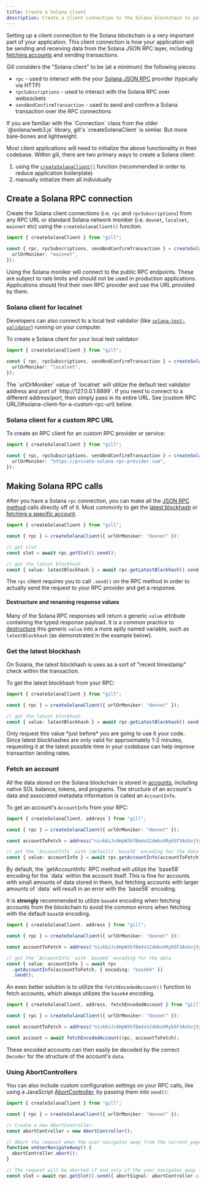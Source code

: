 ```yaml
---
title: Create a Solana client
description: Create a client connection to the Solana blockchain to perform Solana RPC requests.
---
```


Setting up a client connection to the Solana blockchain is a very important part of your
application. This client connection is how your application will be sending and receiving data from
the Solana JSON RPC layer, including [fetching accounts](#fetch-an-account) and sending
transactions.

Gill considers the "Solana client" to be (at a minimum) the following pieces:

- `rpc` - used to interact with the your [Solana JSON RPC](https://solana.com/docs/rpc/http)
  provider (typically via HTTP)
- `rpcSubscriptions` - used to interact with the Solana RPC over websockets
- `sendAndConfirmTransaction` - used to send and confirm a Solana transaction over the RPC
  connections

<Callout>
  If you are familiar with the `Connection` class from the older `@solana/web3.js` library, gill's
  `createSolanaClient` is similar. But more bare-bones and lightweight.
</Callout>

Most client applications will need to initialize the above functionality in their codebase. Within
gill, there are two primary ways to create a Solana client:

1. using the [`createSolanaClient()`](#create-a-solana-rpc-connection) function (recommended in
   order to reduce application boilerplate)
2. manually initialize them all individually

## Create a Solana RPC connection

Create the Solana client connections (i.e. `rpc` and `rpcSubscriptions`) from any RPC URL or
standard Solana network moniker (i.e. `devnet`, `localnet`, `mainnet` etc) using the
`createSolanaClient()` function.

```typescript twoslash
import { createSolanaClient } from "gill";

const { rpc, rpcSubscriptions, sendAndConfirmTransaction } = createSolanaClient({
  urlOrMoniker: "mainnet",
});
```

Using the Solana moniker will connect to the public RPC endpoints. These are subject to rate limits
and should not be used in production applications. Applications should find their own RPC provider
and use the URL provided by them.

### Solana client for localnet

Developers can also connect to a local test validator (like
[`solana-test-validator`](https://solana.com/docs/intro/installation#run-local-validator)) running
on your computer.

To create a Solana client for your local test validator:

```typescript twoslash
import { createSolanaClient } from "gill";

const { rpc, rpcSubscriptions, sendAndConfirmTransaction } = createSolanaClient({
  urlOrMoniker: "localnet",
});
```

<Callout>
  The `urlOrMoniker` value of `localnet` will utilize the default test validator address and port of
  `http://127.0.0.1:8899`. If you need to connect to a different address/port, then simply pass in
  its entire URL. See [custom RPC URL](#solana-client-for-a-custom-rpc-url) below.
</Callout>

### Solana client for a custom RPC URL

To create an RPC client for an custom RPC provider or service:

```typescript twoslash
import { createSolanaClient } from "gill";

const { rpc, rpcSubscriptions, sendAndConfirmTransaction } = createSolanaClient({
  urlOrMoniker: "https://private-solana-rpc-provider.com",
});
```

## Making Solana RPC calls

After you have a Solana `rpc` connection, you can make all the
[JSON RPC method](https://solana.com/docs/rpc) calls directly off of it. Most commonly to get the
[latest blockhash](#get-the-latest-blockhash) or [fetching a specific account](#fetch-an-account).

```typescript twoslash
import { createSolanaClient } from "gill";

const { rpc } = createSolanaClient({ urlOrMoniker: "devnet" });

// get slot
const slot = await rpc.getSlot().send();

// get the latest blockhash
const { value: latestBlockhash } = await rpc.getLatestBlockhash().send();
```

The `rpc` client requires you to call `.send()` on the RPC method in order to actually send the
request to your RPC provider and get a response.

#### Destructure and renaming response values

Many of the Solana RPC responses will return a generic `value` attribute containing the typed
response payload. It is a common practice to
[destructure](https://developer.mozilla.org/en-US/docs/Web/JavaScript/Reference/Operators/Destructuring)
this generic `value` into a more aptly named variable, such as `latestBlockhash` (as demonstrated in
the example below).

### Get the latest blockhash

On Solana, the latest blockhash is uses as a sort of "recent timestamp" check within the
transaction.

To get the latest blockhash from your RPC:

```typescript twoslash
import { createSolanaClient } from "gill";

const { rpc } = createSolanaClient({ urlOrMoniker: "devnet" });

// get the latest blockhash
const { value: latestBlockhash } = await rpc.getLatestBlockhash().send();
```

<Callout title="Pro tip">
  Only request this value *just before* you are going to use it your code. Since latest blockhashes
  are only valid for approximately 1-2 minutes, requesting it at the latest possible time in your
  codebase can help improve transaction landing rates.
</Callout>

### Fetch an account

All the data stored on the Solana blockchain is stored in
[accounts](https://solana.com/docs/core/accounts), including native SOL balance, tokens, and
programs. The structure of an account's data and associated metadata information is called an
`AccountInfo`.

To get an account's `AccountInfo` from your RPC:

```typescript twoslash
import { createSolanaClient, address } from "gill";

const { rpc } = createSolanaClient({ urlOrMoniker: "devnet" });

const accountToFetch = address("nick6zJc6HpW3kfBm4xS2dmbuVRyb5F3AnUvj5ymzR5");

// get the `AccountInfo` with (default) `base58` encoding for the data
const { value: accountInfo } = await rpc.getAccountInfo(accountToFetch).send();
```

<Callout title="" type="error">
  By default, the `getAccountInfo` RPC method will utilize the `base58` encoding for the `data`
  within the account itself. This is fine for accounts with small amounts of data stored in them,
  but fetching accounts with larger amounts of `data` will result in an error with the `base58`
  encoding.
</Callout>

It is **strongly** recommended to utilize `base64` encoding when fetching accounts from the
blockchain to avoid the common errors when fetching with the default `base58` encoding.

```typescript twoslash
import { createSolanaClient, address } from "gill";

const { rpc } = createSolanaClient({ urlOrMoniker: "devnet" });

const accountToFetch = address("nick6zJc6HpW3kfBm4xS2dmbuVRyb5F3AnUvj5ymzR5");

// get the `AccountInfo` with `base64` encoding for the data
const { value: accountInfo } = await rpc
  .getAccountInfo(accountToFetch, { encoding: "base64" })
  .send();
```

An even better solution is to utilize the `fetchEncodedAccount()` function to fetch accounts, which
always utilizes the `base64` encoding.

```typescript twoslash
import { createSolanaClient, address, fetchEncodedAccount } from "gill";

const { rpc } = createSolanaClient({ urlOrMoniker: "devnet" });

const accountToFetch = address("nick6zJc6HpW3kfBm4xS2dmbuVRyb5F3AnUvj5ymzR5");

const account = await fetchEncodedAccount(rpc, accountToFetch);
```

These encoded accounts can then easily be decoded by the correct `Decoder` for the structure of the
account's `data`.

### Using AbortControllers

You can also include custom configuration settings on your RPC calls, like using a JavaScript
[AbortController](https://developer.mozilla.org/en-US/docs/Web/API/AbortController), by passing them
into `send()`:

```typescript twoslash
import { createSolanaClient } from "gill";

const { rpc } = createSolanaClient({ urlOrMoniker: "devnet" });

// Create a new AbortController.
const abortController = new AbortController();

// Abort the request when the user navigates away from the current page.
function onUserNavigateAway() {
  abortController.abort();
}

// The request will be aborted if and only if the user navigates away from the page.
const slot = await rpc.getSlot().send({ abortSignal: abortController.signal });
```
